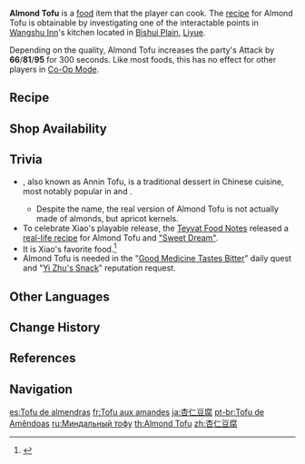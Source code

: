 {{Food Infobox
|id              = 108081
|name            = Almond Tofu
|description     = A dessert made
|desc_suspicious = from ground almonds. The almond milk is chilled without being properly ground and strained. You can only lie to yourself that its rough texture is what makes it special.
|desc_basic      = out of almond. It has a silky-smooth texture with a long-lasting aroma of almond. It's named tofu only because of its tofu-like shape.
|desc_delicious  = from ground almonds. It has the exquisite look and texture of that of a piece of white jade, and could pass as an art piece &mdash; so much so that you could not entertain the idea of actually eating it.
|type            = ATK-Boosting Dishes
|effectType      = ATK Up
|effect          = Increases all party members' ATK by (var1) for 300s.
|eff_att1        = ATK
|eff_suspicious1 = 66
|eff_basic1      = 81
|eff_delicious1  = 95
|quality         = 2
|variant         = "Sweet Dream"
|region          = Liyue
|recipe          = Interactable point in [[Wangshu Inn]]
|source1         = {{Sold By}}
}}
'''Almond Tofu''' is a [[food]] item that the player can cook. The [[recipe]] for Almond Tofu is obtainable by investigating one of the interactable points in [[Wangshu Inn]]'s kitchen located in [[Bishui Plain]], [[Liyue]].

Depending on the quality, Almond Tofu increases the party's Attack by '''66'''/'''81'''/'''95''' for 300 seconds. Like most foods, this has no effect for other players in [[Co-Op Mode]].

{{Special Dish|Xiao|"Sweet Dream"}}

==Recipe==
{{Recipe
|type = Cooking
|Milk = 3
|Sugar = 1
|Almond = 1
|sort = Milk;Sugar;Almond
}}

==Shop Availability==
{{Shop Availability}}

==Trivia==
*{{w|Annin tofu|Almond Tofu}}, also known as Annin Tofu, is a traditional dessert in Chinese cuisine, most notably popular in {{w|Beijing}} and {{w|Guangdong}}.
**Despite the name, the real version of Almond Tofu is not actually made of almonds, but apricot kernels.
*To celebrate Xiao's playable release, the [[Teyvat Food Notes]] released a [https://ys.mihoyo.com/main/news/detail/13899 real-life recipe] for Almond Tofu and [["Sweet Dream"]].
*It is Xiao's favorite food.<ref>{{Ref/VO|Xiao|Favorite Food}}</ref>
*Almond Tofu is needed in the "[[Good Medicine Tastes Bitter]]" daily quest and "[[Yi Zhu's Snack]]" reputation request.

==Other Languages==
{{Other Languages
|en      = Almond Tofu
|zhs     = 杏仁豆腐
|zhs_rm  = Xìngrén Dòufu
|zht     = 杏仁豆腐
|zht_rm  = Xìngrén Dòufu
|zh_tl   = {{w|Annin tofu|Almond Tofu}}
|zh_note = {{zh|杏仁|rm=Xìngrén}} refers to apricot kernels, but the dish itself is often translated as "Almond Tofu."
|ja      = {{Rubi|杏|あん|仁|にん|豆|とう|腐|ふ}}
|ja_rm   = Annin Doufu<ref>{{Ref/VO|Xiao|Favorite Food: Almond Tofu|ja}}</ref>
|ja_tl   = Almond Tofu
|ko      = {{tt|행인두부|杏仁豆腐}}
|ko_rm   = Haeng'indubu
|ko_tl   = Almond Tofu
|es      = Tofu de almendras
|es_tl   = Almond Tofu
|fr      = Tofu aux amandes
|fr_tl   = Almond Tofu
|ru      = Миндальный тофу
|ru_tl   = Almond Tofu
|th      = Almond Tofu
|vi      = {{tt|Đậu Hũ|豆腐}} {{tt|Hạnh Nhân|杏仁}}
|vi_tl   = Almond Tofu
|de      = Mandeltofu
|de_tl   = Almond Tofu
|id      = Almond Tofu
|pt      = Tofu de Amêndoas
|pt_tl   = Almond Tofu
|tr      = Badem Tofusu
|tr_tl   = Almond Tofu
|it      = Tofu di mandorle
|it_tl   = Almond Tofu
}}

==Change History==
{{Change History|1.0}}

==References==
{{Reflist|1}}

==Navigation==
{{Food Navbox}}

[[es:Tofu de almendras]]
[[fr:Tofu aux amandes]]
[[ja:杏仁豆腐]]
[[pt-br:Tofu de Amêndoas]]
[[ru:Миндальный тофу]]
[[th:Almond Tofu]]
[[zh:杏仁豆腐]]
